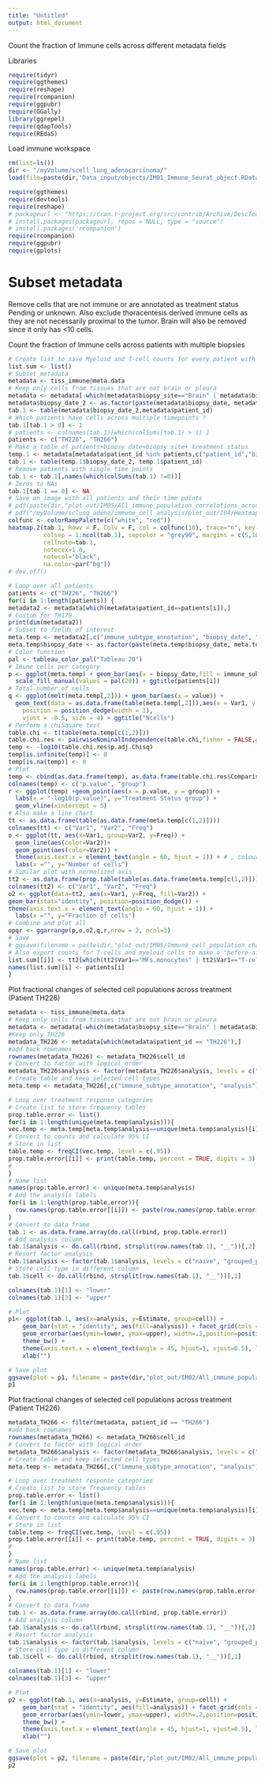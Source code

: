 ```yaml
---
title: "Untitled"
output: html_document
---
```


Count the fraction of Immune cells across different metadata fields 

Libraries 
```r
require(tidyr)
require(ggthemes)
require(reshape)
require(rcompanion)
require(ggpubr)
require(GGally)
library(ggrepel)
require(qdapTools)
require(REdaS)
```

Load immune workspace
```r
rm(list=ls())
dir <- "/myVolume/scell_lung_adenocarcinoma/"
load(file=paste(dir,"Data_input/objects/IM01_Immune_Seurat_object.RData", sep=""))
```

```r
require(ggthemes)
require(devtools)
require(reshape)
# packageurl <- "https://cran.r-project.org/src/contrib/Archive/DescTools/DescTools_0.99.28.tar.gz"
# install.packages(packageurl, repos = NULL, type = "source")
# install.packages('rcompanion')
require(rcompanion)
require(ggpubr)
require(gplots)
```

# Subset metadata 
Remove cells that are not immune or are annotated as treatment status Pending or unknown. Also 
exclude thoracentesis derived immune cells as they are not necessarily proximal to the tumor. Brain will also be removed 
since it only has <10 cells. 

Count the fraction of Immune cells across patients with multiple biopsies 
```r
# Create list to save Myeloid and T-cell counts for every patient with multiple biopsies 
list.sum <- list()
# Subset metadata 
metadata <- tiss_immune@meta.data
# Keep only cells from tissues that are not brain or pleura 
metadata <- metadata[-which(metadata$biopsy_site=="Brain" | metadata$biopsy_site=="Pleura"),]
metadata$biopsy_date_2 <- as.factor(paste(metadata$biopsy_date, metadata$analysis))
tab.1 <- table(metadata$biopsy_date_2,metadata$patient_id)
# Which patients have cells across multiple timepoints ? 
tab.1[tab.1 > 0] <- 1
# patients <- colnames(tab.1)[which(colSums(tab.1) > 1) ]
patients <- c("TH226", "TH266")
# Make a table of patients+biopsy date+biopsy site+ treatment status  
temp.1 <- metadata[metadata$patient_id %in% patients,c("patient_id","biopsy_date", "biopsy_site", "analysis", "biopsy_date_2")]
tab.1 <- table(temp.1$biopsy_date_2, temp.1$patient_id)
# Remove patients with single time points 
tab.1 <- tab.1[,names(which(colSums(tab.1) !=0))]
# Zeros to NAs
tab.1[tab.1 == 0] <- NA
# Save an image with all patients and their time points 
# pdf(paste(dir,"plot_out/IM05/All_immune_population_correlations_across_treatment.pdf", sep=""), width = 5, height = 5)
# pdf("/myVolume/sclung_adeno/immune_cell_analysis/plot_out/I04/Heatmap_of_patient_timepoints.pdf",10,10)
colfunc <- colorRampPalette(c("white", "red"))
heatmap.2(tab.1, Rowv = F, Colv = F, col = colfunc(10), trace="n", key = T,
          colsep = 1:ncol(tab.1), sepcolor = "grey90", margins = c(5,10), rowsep = 1:nrow(tab.1), 
          cellnote=tab.1,
          notecex=1.0,
          notecol="black",
          na.color=par("bg"))
# dev.off()

# Loop over all patients 
patients <- c("TH226", "TH266")
for(i in 1:length(patients)) {
metadata2 <- metadata[which(metadata$patient_id==patients[i]),]
# Custom for TH179
print(dim(metadata2))
# Subset to fields of interest 
meta.temp <- metadata2[,c("immune_subtype_annotation", "biopsy_date", "biopsy_site", "analysis")]
meta.temp$biopsy_date <- as.factor(paste(meta.temp$biopsy_date, meta.temp$analysis))
# Color function
pal <- tableau_color_pal("Tableau 20")
# Imune cells per category
p <- ggplot(meta.temp) + geom_bar(aes(x = biopsy_date,fill = immune_subtype_annotation), position = "fill") + 
  scale_fill_manual(values = pal(20)) + ggtitle(patients[i])
# Total number of cells 
q <- ggplot(melt(meta.temp[,2])) + geom_bar(aes(x = value)) +
  geom_text(data = as.data.frame(table(meta.temp[,2])),aes(x = Var1, y = Freq, label=Freq), 
    position = position_dodge(width = 1),
    vjust = -0.5, size = 4) + ggtitle("Ncells")
# Perform a chiSquare test 
table.chi <- t(table(meta.temp[c(1,2)]))
table.chi.res <- pairwiseNominalIndependence(table.chi,fisher = FALSE,gtest  = FALSE,chisq  = TRUE,method = "fdr")
temp <- -log10(table.chi.res$p.adj.Chisq)
temp[is.infinite(temp)] <- 0
temp[is.na(temp)] <- 0
# Plot 
temp <- cbind(as.data.frame(temp), as.data.frame(table.chi.res$Comparison))
colnames(temp) <- c("p.value", "group")
r <- ggplot(temp) +geom_point(aes(x = p.value, y = group)) + 
  labs(x = "-log10(p.value)", y="Treatment Status group") + 
  geom_vline(xintercept = 5)
# Also make a line chart 
tt <- as.data.frame(table(as.data.frame(meta.temp[c(1,2)])))
colnames(tt) <- c("Var1", "Var2", "Freq")
o <- ggplot(tt, aes(x=Var1, group=Var2, y=Freq)) +
  geom_line(aes(color=Var2))+
  geom_point(aes(color=Var2)) + 
  theme(axis.text.x = element_text(angle = 60, hjust = 1)) + # , colour = col.imm.generic
  labs(x ="", y="Number of cells") 
# Similar plot with normalized axis 
tt2 <- as.data.frame(prop.table(table(as.data.frame(meta.temp[c(1,2)])),margin = 2))
colnames(tt2) <- c("Var1", "Var2", "Freq")
o2 <- ggplot(data=tt2, aes(x=Var1, y=Freq, fill=Var2)) +
geom_bar(stat="identity", position=position_dodge()) + 
theme(axis.text.x = element_text(angle = 60, hjust = 1)) + 
  labs(x ="", y="Fraction of cells")
# Combine and plot all 
opqr <- ggarrange(p,o,o2,q,r,nrow = 2, ncol=3) 
# Save 
# ggsave(filename = paste(dir,"plot_out/IM05/Immune_cell_population_changes_multiple_biopsies_",patients[i], ".pdf", sep="") , plot = opqr, width = 17, height = 10)}
# Also export counts for T-cells and myeloid cells to make a "before-after" plot 
list.sum[[i]] <- tt2[which(tt2$Var1=="MFs.monocytes" | tt2$Var1=="T-cells" | tt2$Var1=="DCs" | tt2$Var1=="Neutrophils"),]
names(list.sum)[i] <- patients[i]
}
```


Plot fractional changes of selected cell populations across treatment (Patient TH226)
```r
metadata <- tiss_immune@meta.data
# Keep only cells from tissues that are not brain or pleura 
metadata <- metadata[-which(metadata$biopsy_site=="Brain" | metadata$biopsy_site=="Pleura"),]
#Keep only TH226
metadata_TH226 <- metadata[which(metadata$patient_id == "TH226"),]
#add back rownames
rownames(metadata_TH226) <- metadata_TH226$cell_id
# Convert to factor with logical order 
metadata_TH226$analysis <- factor(metadata_TH226$analysis, levels = c("naive", "grouped_pr", "grouped_pd"))
# Create table and keep selected cell types 
meta.temp <- metadata_TH226[,c("immune_subtype_annotation", "analysis")]

# Loop over treatment response categories 
# Create list to store frequency tables 
prop.table.error <- list()
for(i in 1:length(unique(meta.temp$analysis))){
vec.temp <- meta.temp[meta.temp$analysis==unique(meta.temp$analysis)[i],"immune_subtype_annotation"]
# Convert to counts and calculate 95% CI 
# Store in list 
table.temp <- freqCI(vec.temp, level = c(.95))
prop.table.error[[i]] <- print(table.temp, percent = TRUE, digits = 3)
# 
}
# Name list 
names(prop.table.error) <- unique(meta.temp$analysis)
# Add the analysis labels 
for(i in 1:length(prop.table.error)){
  row.names(prop.table.error[[i]]) <- paste(row.names(prop.table.error[[i]]), names(prop.table.error)[i], sep="__")
}
# Convert to data frame 
tab.1 <- as.data.frame.array(do.call(rbind, prop.table.error))
# Add analysis column
tab.1$analysis <- do.call(rbind, strsplit(row.names(tab.1), "__"))[,2]
# Resort factor analysis 
tab.1$analysis <- factor(tab.1$analysis, levels = c("naive", "grouped_pr", "grouped_pd"))
# Store cell type in different column 
tab.1$cell <- do.call(rbind, strsplit(row.names(tab.1), "__"))[,1]

colnames(tab.1)[1] <- "lower"
colnames(tab.1)[3] <- "upper"

# Plot
p1<- ggplot(tab.1, aes(x=analysis, y=Estimate, group=cell)) +
    geom_bar(stat = "identity", aes(fill=analysis)) + facet_grid(cols =  vars(cell)) + 
    geom_errorbar(aes(ymin=lower, ymax=upper), width=.2,position=position_dodge(0.05)) +
    theme_bw() +
    theme(axis.text.x = element_text(angle = 45, hjust=1, vjust=0.5), legend.position = 'none') + 
    xlab("")

# Save plot 
ggsave(plot = p1, filename = paste(dir,"plot_out/IM02/All_immune_populations_across_treatment_TH226.pdf", sep=""),width = 11, height = 8)
p1
```

Plot fractional changes of selected cell populations across treatment (Patient TH226)
```r
metadata_TH266 <- filter(metadata, patient_id == "TH266")
#add back rownames
rownames(metadata_TH266) <- metadata_TH266$cell_id
# Convert to factor with logical order 
metadata_TH266$analysis <- factor(metadata_TH266$analysis, levels = c("naive", "grouped_pr", "grouped_pd"))
# Create table and keep selected cell types 
meta.temp <- metadata_TH266[,c("immune_subtype_annotation", "analysis")]

# Loop over treatment response categories 
# Create list to store frequency tables 
prop.table.error <- list()
for(i in 1:length(unique(meta.temp$analysis))){
vec.temp <- meta.temp[meta.temp$analysis==unique(meta.temp$analysis)[i],"immune_subtype_annotation"]
# Convert to counts and calculate 95% CI 
# Store in list 
table.temp <- freqCI(vec.temp, level = c(.95))
prop.table.error[[i]] <- print(table.temp, percent = TRUE, digits = 3)
# 
}
# Name list 
names(prop.table.error) <- unique(meta.temp$analysis)
# Add the analysis labels 
for(i in 1:length(prop.table.error)){
  row.names(prop.table.error[[i]]) <- paste(row.names(prop.table.error[[i]]), names(prop.table.error)[i], sep="__")
}
# Convert to data frame 
tab.1 <- as.data.frame.array(do.call(rbind, prop.table.error))
# Add analysis column
tab.1$analysis <- do.call(rbind, strsplit(row.names(tab.1), "__"))[,2]
# Resort factor analysis 
tab.1$analysis <- factor(tab.1$analysis, levels = c("naive", "grouped_pr", "grouped_pd"))
# Store cell type in different column 
tab.1$cell <- do.call(rbind, strsplit(row.names(tab.1), "__"))[,1]

colnames(tab.1)[1] <- "lower"
colnames(tab.1)[3] <- "upper"

# Plot
p2 <- ggplot(tab.1, aes(x=analysis, y=Estimate, group=cell)) +
    geom_bar(stat = "identity", aes(fill=analysis)) + facet_grid(cols =  vars(cell)) + 
    geom_errorbar(aes(ymin=lower, ymax=upper), width=.2,position=position_dodge(0.05)) +
    theme_bw() +
    theme(axis.text.x = element_text(angle = 45, hjust=1, vjust=0.5), legend.position = 'none') + 
    xlab("")

# Save plot 
ggsave(plot = p2, filename = paste(dir,"plot_out/IM02/All_immune_populations_across_treatment_TH266.pdf", sep=""),width = 11, height = 8)
p2
```